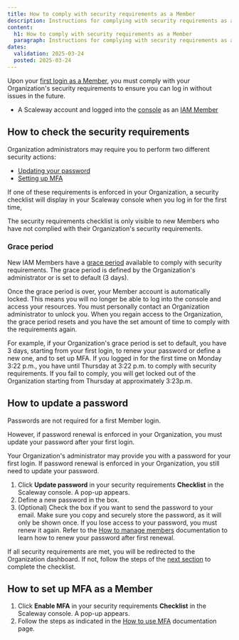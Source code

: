 ```yaml
---
title: How to comply with security requirements as a Member
description: Instructions for complying with security requirements as an IAM Member
content:
  h1: How to comply with security requirements as a Member
  paragraph: Instructions for complying with security requirements as an IAM Member
dates:
  validation: 2025-03-24
  posted: 2025-03-24
---
```



Upon your [first login as a Member](/iam/how-to/log-in-as-a-member), you must comply with your Organization's security requirements to ensure you can log in without issues in the future.

<Macro id="requirements" />

- A Scaleway account and logged into the [console](https://console.scaleway.com) as an [IAM Member](/iam/concepts/#member)

## How to check the security requirements

Organization administrators may require you to perform two different security actions:

- [Updating your password](#how-to-update-a-password)
- [Setting up MFA](#how-to-set-up-mfa-as-a-member)

If one of these requirements is enforced in your Organization, a security checklist will display in your Scaleway console when you log in for the first time,

<Lightbox src={image} alt="screenshot of the scaleway console showing a checklist of the few quick steps to follow until you can explore the Scaleway console. 1. Update password - You are required to update your password to stay connected to this Organization. A message box indicates that there is 1 day left to update the password. It warns that once this grace period is up, you will be locked out of the Organization until an administrator unlocks your account. A button prompts to update the password. " />

<Message type="note">
The security requirements checklist is only visible to new Members who have not complied with their Organization's security requirements.
</Message>

### Grace period

New IAM Members have a [grace period](/iam/concepts/#grace-period) available to comply with security requirements. The grace period is defined by the Organization's administrator or is set to default (3 days).

<Message type="important">
Once the grace period is over, your Member account is automatically locked. This means you will no longer be able to log into the console and access your resources. You must personally contact an Organization administrator to unlock you. When you regain access to the Organization, the grace period resets and you have the set amount of time to comply with the requirements again.
</Message>

For example, if your Organization's grace period is set to default, you have 3 days, starting from your first login, to renew your password or define a new one, and to set up MFA. If you logged in for the first time on Monday 3:22 p.m., you have until Thursday at 3:22 p.m. to comply with security requirements. If you fail to comply, you will get locked out of the Organization starting from Thursday at approximately 3:23p.m.

## How to update a password

Passwords are not required for a first Member login.

However, if password renewal is enforced in your Organization, you must update your password after your first login.

<Message type="note">
Your Organization's administrator may provide you with a password for your first login. If password renewal is enforced in your Organization, you still need to update your password.
</Message>

1. Click **Update password** in your security requirements **Checklist** in the Scaleway console. A pop-up appears.
2. Define a new password in the box.
3. (Optional) Check the box if you want to send the password to your email.
    <Message type="tip">
    Make sure you copy and securely store the password, as it will only be shown once. If you lose access to your password, you must renew it again. Refer to the [How to manage members](/iam/how-to/manage-members#how-to-edit-a-members-information) documentation to learn how to renew your password after first renewal.
    </Message>

If all security requirements are met, you will be redirected to the Organization dashboard. If not, follow the steps of the [next section](#how-to-set-up-mfa-as-a-member) to complete the checklist.

## How to set up MFA as a Member

1. Click **Enable MFA** in your security requirements **Checklist** in the Scaleway console. A pop-up appears.
2. Follow the steps as indicated in the [How to use MFA](/account/how-to/use-2fa) documentation page.
